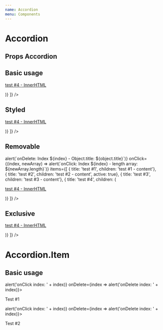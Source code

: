 ```yaml
---
name: Accordion
menu: Components
---
```



# Accordion

## Props Accordion
<Props of={Accordion} />

## Basic usage

<Playground>
  <Accordion items={[
      { title: 'test #1', children: 'test #1 - content'},
      { title: 'test #2', children: 'test #2 - content'},
      { title: 'test #3', children: 'test #3 - content'},
      { title: 'test #4', children: (<p><a href='#'>test #4 - InnerHTML</a></p>)}
    ]} />
</Playground>

## Styled

<Playground>
  <Accordion
    size='medium'
    kind='styled'
    items={[
      { title: 'test #1', children: 'test #1 - content'},
      { title: 'test #2', children: 'test #2 - content'},
      { title: 'test #3', children: 'test #3 - content'},
      { title: 'test #4', children: (<p><a href='#'>test #4 - InnerHTML</a></p>)}
    ]} />
</Playground>

## Removable

<Playground>
  <Accordion
    removable
    onDelete={(index, object) => alert(`onDelete: Index ${index} - Object.title: ${object.title}`)}
    onClick={(index, newArray) => alert(`onClick: Index ${index} - length array: ${newArray.length}`)}
    items={[
      { title: 'test #1', children: 'test #1 - content'},
      { title: 'test #2', children: 'test #2 - content', active: true},
      { title: 'test #3', children: 'test #3 - content'},
      { title: 'test #4', children: (<p><a href='#'>test #4 - InnerHTML</a></p>)}
    ]} />
</Playground>

## Exclusive

<Playground>
  <Accordion
    exclusive
    items={[
      { title: 'test #1', children: 'test #1 - content'},
      { title: 'test #2', children: 'test #2 - content'},
      { title: 'test #3', children: 'test #3 - content'},
      { title: 'test #4', children: (<p><a href='#'>test #4 - InnerHTML</a></p>)}
    ]} />
</Playground>


# Accordion.Item

## Basic usage
<Playground>
  <Accordion removable kind='styled'>
    <Accordion.Item title="test #1" active={false} index={0} onClick={index => alert('onClick index: ' + index)} onDelete={index => alert('onDelete index: ' + index)}>
      <p>Test #1</p>
    </Accordion.Item>
    <Accordion.Item title="test #2" active index={1} onClick={index => alert('onClick index: ' + index)} onDelete={index => alert('onDelete index: ' + index)}>
      <p>Test #2</p>
    </Accordion.Item>
  </Accordion>
</Playground>
